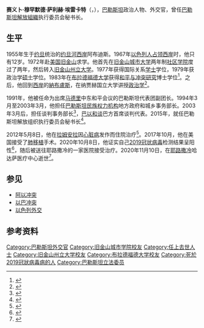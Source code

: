 {{Infobox officeholder
| name         = 赛义卜·埃雷卡特
| native_name  = {{Nobold|{{lang|ar|صائب عريقات}}}}
| image        = Saeb Erekat December 2014.jpg
| caption      = 2014年12月
| order        = [[巴勒斯坦解放組織|巴勒斯坦解放組織]]执行委员会秘书长
| term_start   = 2015年7月5日
| term_end     = 2020年11月10日
| predecessor  = [[亚西尔·阿比德·拉布|亚西尔·阿比德·拉布]]
| order2       = [[巴勒斯坦立法委员会|巴勒斯坦立法委员会]]议员
| constituency2= [[杰里科省|杰里科省]]
| term_start2  = 1996年1月20日
| term_end2    = 2020年11月10日
| birth_date   = {{birth date|df=yes|1955|4|28}}
| birth_place  = [[約旦河西岸地區|西岸]]
| death_date   = {{death date and age|2020|11|10|1955|4|28|df=y}}
| death_place  = [[西耶路撒冷|西耶路撒冷]]
| nationality  = 巴勒斯坦
| spouse       = 
| party        = [[法塔赫|法塔赫]]
| children     = 4
| residence    = [[杰里科|杰里科]]
| alma_mater   = [[旧金山城市大学|旧金山城市大学]]<br/>[[旧金山州立大学|旧金山州立大学]]<br/>[[布拉德福德大学|布拉德福德大学]]
}}

'''赛义卜·穆罕默德·萨利赫·埃雷卡特'''（{{lang-ar|صائب محمد صالح عريقات}}，{{bd|1955年|4月28日|2020年|11月10日|catIdx=Erekat}}），[[巴勒斯坦|巴勒斯坦]]政治人物、外交官，曾任[[巴勒斯坦解放組織|巴勒斯坦解放組織]]执行委员会秘书长。
==生平==
1955年生于[[约旦|约旦]]统治的[[约旦河|约旦河]][[約旦河西岸地區|西岸]]阿布迪斯。1967年[[以色列人|以色列人]][[第三次中东战争|占领西岸]]时，他只有12岁。1972年赴[[美国|美国]][[旧金山|旧金山]]求学。他首先在[[旧金山城市大学|旧金山城市大学]]两年制[[社区学院|社区学院]]度过了两年，然后转入[[旧金山州立大学|旧金山州立大学]]。1977年获得国际关系[[学士|学士]]学位，1979年获政治学[[硕士|硕士]]学位。1983年在[[布拉德福德大学|布拉德福德大学]]获得[[和平与冲突研究|和平与冲突研究]]博士学位<ref>{{Cite book|url=https://books.google.com/books?id=GkbzYoZtaJMC&q=Saeb+Erekat+%22san+francisco%22+1979&pg=PA149|title=Encyclopedia of the Palestinians|first=Philip|last=Mattar|date=2005|publisher=Infobase Publishing|isbn=9780816069866|archive-date=2020-11-10|archive-url=https://web.archive.org/web/20201110203416/https://books.google.com/books?id=GkbzYoZtaJMC&q=Saeb+Erekat+%22san+francisco%22+1979&pg=PA149|access-date=2020-11-13|dead-url=no}}</ref>。之后，他回到[[約旦河西岸地區|西岸]]的[[納布盧斯|納布盧斯]]，在纳贾赫国立大学讲授[[政治学|政治学]]<ref>{{Cite web|url=http://news.bbc.co.uk/2/hi/middle_east/3033601.stm|title=Profile: Saeb Erakat|archiveurl=https://web.archive.org/web/20040727113703/http://news.bbc.co.uk/2/hi/middle_east/3033601.stm|archivedate=2004-07-27|work=[[BBC_News|BBC News]]|date=2003-09-24|language=en|access-date=2020-11-13|dead-url=no}}</ref>。

1991年，他被任命为出席[[马德里|马德里]]中东和平会议的巴勒斯坦代表团副团长。1994年3月至2003年3月，他担任[[巴勒斯坦民族权力机构|巴勒斯坦民族权力机构]]地方政府和城乡事务部长。2003年3月后，担任谈判事务部长<ref>{{Cite web|url=http://www.jmcc.org/politics/pna/newemerggov03.htm|title=Politics in Palestine Palestinian National Authority: The PA Ministerial Cabinet List Emergency Cabinet, October 2003 – November 2003|archiveurl=https://web.archive.org/web/20070815135404/http://jmcc.org/politics/pna/newemerggov03.htm|archivedate=2007-08-15|work=Jerusalem Media and Communication Centre|access-date=2020-11-13|dead-url=yes}}</ref>，[[巴以和谈|巴以和谈]]巴方首席谈判代表。2015年，就任巴勒斯坦解放组织执行委员会秘书长<ref>{{Cite web|url=https://www.theguardian.com/profile/erakat-saeb|title=Saeb Erekat|website=[[The_Guardian|The Guardian]]|access-date=2020-06-23|archive-date=2020-06-26|archive-url=https://web.archive.org/web/20200626145607/https://www.theguardian.com/profile/erakat-saeb|language=en|dead-url=no}}</ref>。

2012年5月8日，他在[[拉姆安拉|拉姆安拉]]因[[心脏病|心脏病]]发作而住院治疗<ref>{{cite web |url=https://www.independent.co.uk/news/world/middle-east/top-palestinian-peace-negotiator-saeb-erekat-suffers-heart-attack-7722120.html |title=Top Palestinian peace negotiator Saeb Erekat suffers heart attack |website=[[The_Independent|The Independent]] |date=2012-05-08 |archive-date=2017-07-31 |archive-url=https://web.archive.org/web/20170731040850/http://www.independent.co.uk/news/world/middle-east/top-palestinian-peace-negotiator-saeb-erekat-suffers-heart-attack-7722120.html |language=en-GB |access-date=2020-11-13 |dead-url=no }}</ref>。2017年10月，他在美国接受了[[肺|肺]][[器官移植|移植]]手术。2020年10月8日，他证实自己[[2019冠状病毒|2019冠状病毒]]检测结果呈阳性<ref>{{cite web |title=综合消息：中东多国调整防疫措施 伊朗累计新冠确诊破50万 |url=http://www.xinhuanet.com/world/2020-10/12/c_1126595519.htm |publisher=[[新华网|新华网]] |date=2020-10-12 |access-date=2020-11-13 |archive-date=2020-11-30 |archive-url=https://web.archive.org/web/20201130022023/http://www.xinhuanet.com/world/2020-10/12/c_1126595519.htm |dead-url=no }}</ref>，随后被送往耶路撒冷的一家医院接受治疗。2020年11月10日，在[[耶路撒冷|耶路撒冷]]哈达萨医疗中心逝世<ref>{{cite web |title="Saeb Erekat obituary |url=https://www.theguardian.com/world/2020/nov/10/saeb-erekat-obituary |publisher=The Guardian |language=en |date=2020-11-10 |access-date=2020-11-13 |archive-date=2021-01-04 |archive-url=https://web.archive.org/web/20210104143549/https://www.theguardian.com/world/2020/nov/10/saeb-erekat-obituary |dead-url=no }}</ref>。

==参见==
*[[阿以冲突|阿以冲突]]
*[[以巴冲突|以巴冲突]]
*[[以色列外交|以色列外交]]

==参考资料==
{{Reflist}}
{{Authority control}}

{{DEFAULTSORT:Erekat, Saeb}}
[[Category:巴勒斯坦外交官|Category:巴勒斯坦外交官]]
[[Category:旧金山城市学院校友|Category:旧金山城市学院校友]]
[[Category:任上去世人士|Category:任上去世人士]]
[[Category:旧金山州立大学校友|Category:旧金山州立大学校友]]
[[Category:布拉德福德大学校友|Category:布拉德福德大学校友]]
[[Category:死於2019冠狀病毒病的人|Category:死於2019冠狀病毒病的人]]
[[Category:巴勒斯坦立法委员|Category:巴勒斯坦立法委员]]